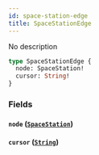 ```yaml
---
id: space-station-edge
title: SpaceStationEdge
---
```



No description

```graphql
type SpaceStationEdge {
  node: SpaceStation!
  cursor: String!
}
```


### Fields

#### `node` ([`SpaceStation`](../../references/objects/space-station))




#### `cursor` ([`String`](../../references/scalars/string))






